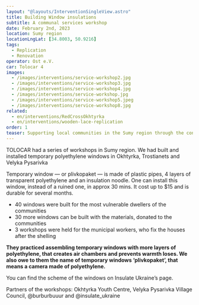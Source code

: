 ```yaml
---
layout: "@layouts/InterventionSingleView.astro"
title: Building Window insulations 
subtitle: A communal services workshop
date: February 2nd, 2023
location: Sumy region
locationLngLat: [34.8003, 50.9216]
tags: 
  - Replication
  - Renovation
operator: Ost e.V.
car: Tolocar 4
images:
  - /images/interventions/service-workshop2.jpg
  - /images/interventions/service-workshop3.jpg
  - /images/interventions/service-workshop4.jpg
  - /images/interventions/service-workshop.jpg
  - /images/interventions/service-workshop5.jpeg
  - /images/interventions/service-workshop8.jpg
related:
  - en/interventions/RedCrossOkhtyrka
  - en/interventions/wooden-lace-replication
order: 1
teaser: Supporting local communities in the Sumy region through the construction of window insulation.
---
```

TOLOCAR had a series of workshops in Sumy region. We had built and installed temporary polyethylene windows in Okhtyrka, Trostianets and Velyka Pysarivka

Temporary window — or plivkopaket — is made of plastic pipes, 4 layers of transparent polyethylene and an insulation noodle. One can install this window, instead of a ruined one, in approx 30 mins. It cost up to $15 and is durable for several months.

- 40 windows were built for the most vulnerable dwellers of the communities
- 30 more windows can be built with the materials, donated to the communities
- 3 workshops were held for the municipal workers, who fix the houses after the shelling

**They practiced assembling temporary windows with more layers of polyethylene, that creates air chambers and prevents warmth loses. We also owe to them the name of temporary windows ‘plivkopaket’, that means a camera made of polyethylene.**

You can find the scheme of the windows on Insulate Ukraine’s page.

Partners of the workshops: Okhtyrka Youth Centre, Velyka Pysarivka Village Council, @burburbuuur and @insulate_ukraine


